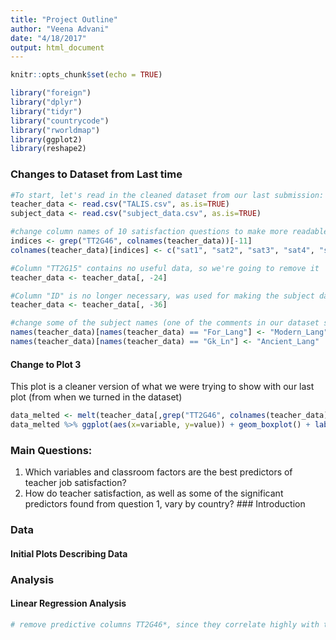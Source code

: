 ```yaml
---
title: "Project Outline"
author: "Veena Advani"
date: "4/18/2017"
output: html_document
---
```


```r
knitr::opts_chunk$set(echo = TRUE)
```

```r
library("foreign")
library("dplyr")
library("tidyr")
library("countrycode")
library("rworldmap")
library(ggplot2)
library(reshape2)
```

### Changes to Dataset from Last time
```r
#To start, let's read in the cleaned dataset from our last submission:
teacher_data <- read.csv("TALIS.csv", as.is=TRUE)
subject_data <- read.csv("subject_data.csv", as.is=TRUE)

#change column names of 10 satisfaction questions to make more readable
indices <- grep("TT2G46", colnames(teacher_data))[-11]
colnames(teacher_data)[indices] <- c("sat1", "sat2", "sat3", "sat4", "sat5", "sat6", "sat7", "sat8", "sat9", "sat10")

#Column "TT2G15" contains no useful data, so we're going to remove it
teacher_data <- teacher_data[, -24]

#Column "ID" is no longer necessary, was used for making the subject dataset
teacher_data <- teacher_data[, -36]

#change some of the subject names (one of the comments in our dataset submission was that they weren't clear):
names(teacher_data)[names(teacher_data) == "For_Lang"] <- "Modern_Lang"
names(teacher_data)[names(teacher_data) == "Gk_Ln"] <- "Ancient_Lang"
```

#### Change to Plot 3

This plot is a cleaner version of what we were trying to show with our last plot (from when we turned in the dataset)
```r
data_melted <- melt(teacher_data[,grep("TT2G46", colnames(teacher_data))], id.vars="TT2G46_avg")
data_melted %>% ggplot(aes(x=variable, y=value)) + geom_boxplot() + labs(x="Individual Questions", y="Strongly Disagree to Strongly Agree", title="Average Response vs Individual Questions for Satisfaction")
```


### Main Questions:
(1) Which variables and classroom factors are the best predictors of teacher job satisfaction?
(2) How do teacher satisfaction, as well as some of the significant predictors found from question 1, vary by country?
### Introduction

### Data
#### Initial Plots Describing Data


### Analysis
#### Linear Regression Analysis

```r
# remove predictive columns TT2G46*, since they correlate highly with the average

```

